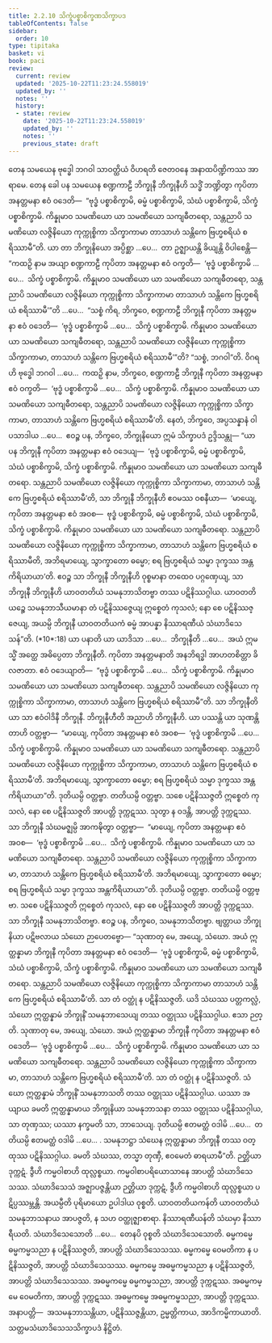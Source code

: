```yaml
---
title: 2.2.10 သိက္ခံပစ္စာစိက္ခဏသိက္ခာပဒ
tableOfContents: false
sidebar:
  order: 10
type: tipitaka
basket: vi
book: paci
review:
  current: review
  updated: '2025-10-22T11:23:24.558019'
  updated_by: ''
  notes: ''
  history:
  - state: review
    date: '2025-10-22T11:23:24.558019'
    updated_by: ''
    notes: ''
    previous_state: draft
---
```



<ReviewStatus review={frontmatter.review} showDetails={true} />

<HypothesisAnnotation frontmatter={frontmatter} />

<DynamicBreadcrumb />

<Division number="709" book="paci" e="ch" v="2" p="303">

<Paragraph number="2323" book="paci">
တေန သမယေန ဗုဒ္ဓေါ ဘဂဝါ သာဝတ္ထိယံ ဝိဟရတိ ဇေတဝနေ အနာထပိဏ္ဍိကဿ အာရာမေ. တေန ခေါ ပန သမယေန စဏ္ဍကာဠီ ဘိက္ခုနီ ဘိက္ခုနီဟိ သဒ္ဓိံ ဘဏ္ဍိတွာ ကုပိတာ အနတ္တမနာ ဧဝံ ဝဒေတိ—  “ဗုဒ္ဓံ ပစ္စာစိက္ခာမိ, ဓမ္မံ ပစ္စာစိက္ခာမိ, သံဃံ ပစ္စာစိက္ခာမိ, သိက္ခံ ပစ္စာစိက္ခာမိ. ကိန္နုမာဝ သမဏိယော ယာ သမဏိယော သကျဓီတရော, သန္တညာပိ သမဏိယော လဇ္ဇိနိယော ကုက္ကုစ္စိကာ သိက္ခာကာမာ တာသာဟံ သန္တိကေ ဗြဟ္မစရိယံ စရိဿာမီ”တိ.
</Paragraph>

<Paragraph number="2324" book="paci">
ယာ တာ ဘိက္ခုနိယော အပ္ပိစ္ဆာ …ပေ…  တာ ဥဇ္ဈာယန္တိ ခိယျန္တိ ဝိပါစေန္တိ—  “ကထဉှိ နာမ အယျာ စဏ္ဍကာဠီ ကုပိတာ အနတ္တမနာ ဧဝံ ဝက္ခတိ—  ‘ဗုဒ္ဓံ ပစ္စာစိက္ခာမိ …ပေ…  သိက္ခံ ပစ္စာစိက္ခာမိ. ကိန္နုမာဝ သမဏိယော ယာ သမဏိယော သကျဓီတရော, သန္တညာပိ သမဏိယော လဇ္ဇိနိယော ကုက္ကုစ္စိကာ သိက္ခာကာမာ တာသာဟံ သန္တိကေ ဗြဟ္မစရိယံ စရိဿာမီ’”တိ …ပေ…  “သစ္စံ ကိရ, ဘိက္ခဝေ, စဏ္ဍကာဠီ ဘိက္ခုနီ ကုပိတာ အနတ္တမနာ ဧဝံ ဝဒေတိ—  ‘ဗုဒ္ဓံ ပစ္စာစိက္ခာမိ …ပေ…  သိက္ခံ ပစ္စာစိက္ခာမိ. ကိန္နုမာဝ သမဏိယော ယာ သမဏိယော သကျဓီတရော, သန္တညာပိ သမဏိယော လဇ္ဇိနိယော ကုက္ကုစ္စိကာ သိက္ခာကာမာ, တာသာဟံ သန္တိကေ ဗြဟ္မစရိယံ စရိဿာမီ’”တိ? “သစ္စံ, ဘဂဝါ”တိ. ဝိဂရဟိ ဗုဒ္ဓေါ ဘဂဝါ …ပေ…  ကထဉှိ နာမ, ဘိက္ခဝေ, စဏ္ဍကာဠီ ဘိက္ခုနီ ကုပိတာ အနတ္တမနာ ဧဝံ ဝက္ခတိ—  ‘ဗုဒ္ဓံ ပစ္စာစိက္ခာမိ …ပေ…  သိက္ခံ ပစ္စာစိက္ခာမိ. ကိန္နုမာဝ သမဏိယော ယာ သမဏိယော သကျဓီတရော, သန္တညာပိ သမဏိယော လဇ္ဇိနိယော ကုက္ကုစ္စိကာ သိက္ခာကာမာ, တာသာဟံ သန္တိကေ ဗြဟ္မစရိယံ စရိဿာမီ’တိ. နေတံ, ဘိက္ခဝေ, အပ္ပသန္နာနံ ဝါ ပသာဒါယ …ပေ…  ဧဝဉ္စ ပန, ဘိက္ခဝေ, ဘိက္ခုနိယော ဣမံ သိက္ခာပဒံ ဥဒ္ဒိသန္တု—
</Paragraph>

</Division>
<Division number="710" book="paci" e="ch" v="2" p="304">

<Paragraph number="2325" book="paci">
<Emphasis>“ယာ ပန ဘိက္ခုနီ ကုပိတာ အနတ္တမနာ ဧဝံ ဝဒေယျ—  ‘ဗုဒ္ဓံ ပစ္စာစိက္ခာမိ, ဓမ္မံ ပစ္စာစိက္ခာမိ, သံဃံ ပစ္စာစိက္ခာမိ, သိက္ခံ ပစ္စာစိက္ခာမိ. ကိန္နုမာဝ သမဏိယော ယာ သမဏိယော သကျဓီတရော. သန္တညာပိ သမဏိယော လဇ္ဇိနိယော ကုက္ကုစ္စိကာ သိက္ခာကာမာ, တာသာဟံ သန္တိကေ ဗြဟ္မစရိယံ စရိဿာမီ’တိ, သာ ဘိက္ခုနီ ဘိက္ခုနီဟိ ဧဝမဿ ဝစနီယာ—  ‘မာယျေ, ကုပိတာ အနတ္တမနာ ဧဝံ အဝစ—  ဗုဒ္ဓံ ပစ္စာစိက္ခာမိ, ဓမ္မံ ပစ္စာစိက္ခာမိ, သံဃံ ပစ္စာစိက္ခာမိ, သိက္ခံ ပစ္စာစိက္ခာမိ. ကိန္နုမာဝ သမဏိယော ယာ သမဏိယော သကျဓီတရော. သန္တညာပိ သမဏိယော လဇ္ဇိနိယော ကုက္ကုစ္စိကာ သိက္ခာကာမာ, တာသာဟံ သန္တိကေ ဗြဟ္မစရိယံ စရိဿာမီတိ, အဘိရမာယျေ, သွာက္ခာတော ဓမ္မော; စရ ဗြဟ္မစရိယံ သမ္မာ ဒုက္ခဿ အန္တကိရိယာယာ’တိ. ဧဝဉ္စ သာ ဘိက္ခုနီ ဘိက္ခုနီဟိ ဝုစ္စမာနာ တထေဝ ပဂ္ဂဏှေယျ, သာ ဘိက္ခုနီ ဘိက္ခုနီဟိ ယာဝတတိယံ သမနုဘာသိတဗ္ဗာ တဿ ပဋိနိဿဂ္ဂါယ. ယာဝတတိယဉ္စေ သမနုဘာသီယမာနာ တံ ပဋိနိဿဇ္ဇေယျ ဣစ္စေတံ ကုသလံ; နော စေ ပဋိနိဿဇ္ဇေယျ, အယမ္ပိ ဘိက္ခုနီ ယာဝတတိယကံ ဓမ္မံ အာပန္နာ နိဿာရဏီယံ သံဃာဒိသေသန်”</Emphasis>တိ. (*10*:<Emphasis>18</Emphasis>)
</Paragraph>

</Division>
<Division number="711" book="paci" e="ch" v="2" p="304">

<Paragraph number="2326" book="paci">
<Emphasis>ယာ ပနာ</Emphasis>တိ ယာ ယာဒိသာ …ပေ…  <Emphasis>ဘိက္ခုနီ</Emphasis>တိ …ပေ…  အယံ ဣမသ္မိံ အတ္ထေ အဓိပ္ပေတာ ဘိက္ခုနီတိ.
</Paragraph>

<Paragraph number="2327" book="paci">
<Emphasis>ကုပိတာ အနတ္တမနာ</Emphasis>တိ အနဘိရဒ္ဓါ အာဟတစိတ္တာ ခိလဇာတာ.
</Paragraph>

<Paragraph number="2328" book="paci">
<Emphasis>ဧဝံ ဝဒေယျာ</Emphasis>တိ—  “ဗုဒ္ဓံ ပစ္စာစိက္ခာမိ …ပေ…  သိက္ခံ ပစ္စာစိက္ခာမိ. ကိန္နုမာဝ သမဏိယော ယာ သမဏိယော သကျဓီတရော. သန္တညာပိ သမဏိယော လဇ္ဇိနိယော ကုက္ကုစ္စိကာ သိက္ခာကာမာ, တာသာဟံ သန္တိကေ ဗြဟ္မစရိယံ စရိဿာမီ”တိ.
</Paragraph>

<Paragraph number="2329" book="paci">
<Emphasis>သာ ဘိက္ခုနီ</Emphasis>တိ ယာ သာ ဧဝံဝါဒိနီ ဘိက္ခုနီ. <Emphasis>ဘိက္ခုနီဟီ</Emphasis>တိ အညာဟိ ဘိက္ခုနီဟိ.
</Paragraph>

<Paragraph number="2330" book="paci">
ယာ ပဿန္တိ ယာ သုဏန္တိ တာဟိ ဝတ္တဗ္ဗာ—  “မာယျေ, ကုပိတာ အနတ္တမနာ ဧဝံ အဝစ—  ‘ဗုဒ္ဓံ ပစ္စာစိက္ခာမိ …ပေ…  သိက္ခံ ပစ္စာစိက္ခာမိ. ကိန္နုမာဝ သမဏိယော ယာ သမဏိယော သကျဓီတရော. သန္တညာပိ သမဏိယော လဇ္ဇိနိယော ကုက္ကုစ္စိကာ သိက္ခာကာမာ, တာသာဟံ သန္တိကေ ဗြဟ္မစရိယံ စရိဿာမီ’တိ. အဘိရမာယျေ, သွာက္ခာတော ဓမ္မော; စရ ဗြဟ္မစရိယံ သမ္မာ ဒုက္ခဿ အန္တကိရိယာယာ”တိ. ဒုတိယမ္ပိ ဝတ္တဗ္ဗာ. တတိယမ္ပိ ဝတ္တဗ္ဗာ. သစေ ပဋိနိဿဇ္ဇတိ ဣစ္စေတံ ကုသလံ, နော စေ ပဋိနိဿဇ္ဇတိ အာပတ္တိ ဒုက္ကဋဿ. သုတွာ န ဝဒန္တိ, အာပတ္တိ ဒုက္ကဋဿ. သာ ဘိက္ခုနီ သံဃမဇ္ဈမ္ပိ အာကဍ္ဎိတွာ ဝတ္တဗ္ဗာ—  “မာယျေ, ကုပိတာ အနတ္တမနာ ဧဝံ အဝစ—  ‘ဗုဒ္ဓံ ပစ္စာစိက္ခာမိ …ပေ…  သိက္ခံ ပစ္စာစိက္ခာမိ. ကိန္နုမာဝ သမဏိယော ယာ သမဏိယော သကျဓီတရော. သန္တညာပိ သမဏိယော လဇ္ဇိနိယော ကုက္ကုစ္စိကာ သိက္ခာကာမာ, တာသာဟံ သန္တိကေ ဗြဟ္မစရိယံ စရိဿာမီ’တိ. အဘိရမာယျေ, သွာက္ခာတော ဓမ္မော; စရ ဗြဟ္မစရိယံ သမ္မာ ဒုက္ခဿ အန္တကိရိယာယာ”တိ. ဒုတိယမ္ပိ ဝတ္တဗ္ဗာ. တတိယမ္ပိ ဝတ္တဗ္ဗာ. သစေ ပဋိနိဿဇ္ဇတိ ဣစ္စေတံ ကုသလံ, နော စေ ပဋိနိဿဇ္ဇတိ အာပတ္တိ ဒုက္ကဋဿ. သာ ဘိက္ခုနီ သမနုဘာသိတဗ္ဗာ. ဧဝဉ္စ ပန, ဘိက္ခဝေ, သမနုဘာသိတဗ္ဗာ. ဗျတ္တာယ ဘိက္ခုနိယာ ပဋိဗလာယ သံဃော ဉာပေတဗ္ဗော—
</Paragraph>

</Division>
<Division number="712" book="paci" e="ch" v="2" p="305">

<Paragraph number="2331" book="paci">
“သုဏာတု မေ, အယျေ, သံဃော. အယံ ဣတ္ထန္နာမာ ဘိက္ခုနီ ကုပိတာ အနတ္တမနာ ဧဝံ ဝဒေတိ—  ‘ဗုဒ္ဓံ ပစ္စာစိက္ခာမိ, ဓမ္မံ ပစ္စာစိက္ခာမိ, သံဃံ ပစ္စာစိက္ခာမိ, သိက္ခံ ပစ္စာစိက္ခာမိ. ကိန္နုမာဝ သမဏိယော ယာ သမဏိယော သကျဓီတရော. သန္တညာပိ သမဏိယော လဇ္ဇိနိယော ကုက္ကုစ္စိကာ သိက္ခာကာမာ တာသာဟံ သန္တိကေ ဗြဟ္မစရိယံ စရိဿာမီ’တိ. သာ တံ ဝတ္ထုံ န ပဋိနိဿဇ္ဇတိ. ယဒိ သံဃဿ ပတ္တကလ္လံ, သံဃော ဣတ္ထန္နာမံ ဘိက္ခုနိံ သမနုဘာသေယျ တဿ ဝတ္ထုဿ ပဋိနိဿဂ္ဂါယ. ဧသာ ဉတ္တိ.
</Paragraph>

<Paragraph number="2332" book="paci">
သုဏာတု မေ, အယျေ, သံဃော. အယံ ဣတ္ထန္နာမာ ဘိက္ခုနီ ကုပိတာ အနတ္တမနာ ဧဝံ ဝဒေတိ—  ‘ဗုဒ္ဓံ ပစ္စာစိက္ခာမိ …ပေ…  သိက္ခံ ပစ္စာစိက္ခာမိ. ကိန္နုမာဝ သမဏိယော ယာ သမဏိယော သကျဓီတရော. သန္တညာပိ သမဏိယော လဇ္ဇိနိယော ကုက္ကုစ္စိကာ သိက္ခာကာမာ, တာသာဟံ သန္တိကေ ဗြဟ္မစရိယံ စရိဿာမီ’တိ. သာ တံ ဝတ္ထုံ န ပဋိနိဿဇ္ဇတိ. သံဃော ဣတ္ထန္နာမံ ဘိက္ခုနိံ သမနုဘာသတိ တဿ ဝတ္ထုဿ ပဋိနိဿဂ္ဂါယ. ယဿာ အယျာယ ခမတိ ဣတ္ထန္နာမာယ ဘိက္ခုနိယာ သမနုဘာသနာ တဿ ဝတ္ထုဿ ပဋိနိဿဂ္ဂါယ, သာ တုဏှဿ; ယဿာ နက္ခမတိ သာ, ဘာသေယျ.
</Paragraph>

<Paragraph number="2333" book="paci">
ဒုတိယမ္ပိ ဧတမတ္ထံ ဝဒါမိ …ပေ…  တတိယမ္ပိ ဧတမတ္ထံ ဝဒါမိ …ပေ… .
</Paragraph>

<Paragraph number="2334" book="paci">
သမနုဘဋ္ဌာ သံဃေန ဣတ္ထန္နာမာ ဘိက္ခုနီ တဿ ဝတ္ထုဿ ပဋိနိဿဂ္ဂါယ. ခမတိ သံဃဿ, တသ္မာ တုဏှီ, ဧဝမေတံ ဓာရယာမီ”တိ.
</Paragraph>

<Paragraph number="2335" book="paci">
ဉတ္တိယာ ဒုက္ကဋံ. ဒွီဟိ ကမ္မဝါစာဟိ ထုလ္လစ္စယာ. ကမ္မဝါစာပရိယောသာနေ အာပတ္တိ သံဃာဒိသေသဿ. သံဃာဒိသေသံ အဇ္ဈာပဇ္ဇန္တိယာ ဉတ္တိယာ ဒုက္ကဋံ, ဒွီဟိ ကမ္မဝါစာဟိ ထုလ္လစ္စယာ ပဋိပ္ပဿမ္ဘန္တိ.
</Paragraph>

<Paragraph number="2336" book="paci">
<Emphasis>အယမ္ပီ</Emphasis>တိ ပုရိမာယော ဥပါဒါယ ဝုစ္စတိ.
</Paragraph>

<Paragraph number="2337" book="paci">
<Emphasis>ယာဝတတိယကန်</Emphasis>တိ ယာဝတတိယံ သမနုဘာသနာယ အာပဇ္ဇတိ, န သဟ ဝတ္ထုဇ္ဈာစာရာ.
</Paragraph>

<Paragraph number="2338" book="paci">
<Emphasis>နိဿာရဏီယန်</Emphasis>တိ သံဃမှာ နိဿာရီယတိ.
</Paragraph>

<Paragraph number="2339" book="paci">
<Emphasis>သံဃာဒိသေသော</Emphasis>တိ …ပေ…  တေနပိ ဝုစ္စတိ သံဃာဒိသေသောတိ.
</Paragraph>

</Division>
<Division number="713" book="paci" e="ch" v="2" p="306">

<Paragraph number="2340" book="paci">
ဓမ္မကမ္မေ ဓမ္မကမ္မသညာ န ပဋိနိဿဇ္ဇတိ, အာပတ္တိ သံဃာဒိသေသဿ. ဓမ္မကမ္မေ ဝေမတိကာ န ပဋိနိဿဇ္ဇတိ, အာပတ္တိ သံဃာဒိသေသဿ. ဓမ္မကမ္မေ အဓမ္မကမ္မသညာ န ပဋိနိဿဇ္ဇတိ, အာပတ္တိ သံဃာဒိသေသဿ.
</Paragraph>

<Paragraph number="2341" book="paci">
အဓမ္မကမ္မေ ဓမ္မကမ္မသညာ, အာပတ္တိ ဒုက္ကဋဿ. အဓမ္မကမ္မေ ဝေမတိကာ, အာပတ္တိ ဒုက္ကဋဿ. အဓမ္မကမ္မေ အဓမ္မကမ္မသညာ, အာပတ္တိ ဒုက္ကဋဿ.
</Paragraph>

</Division>
<Division number="714" book="paci" e="ch" v="2" p="306">

<Paragraph number="2342" book="paci">
အနာပတ္တိ—  အသမနုဘာသန္တိယာ, ပဋိနိဿဇ္ဇန္တိယာ, ဥမ္မတ္တိကာယ, အာဒိကမ္မိကာယာတိ.

</Paragraph>
</Division>

<Paragraph number="2343" type="center" book="paci">
သတ္တမသံဃာဒိသေသသိက္ခာပဒံ နိဋ္ဌိတံ.
</Paragraph>